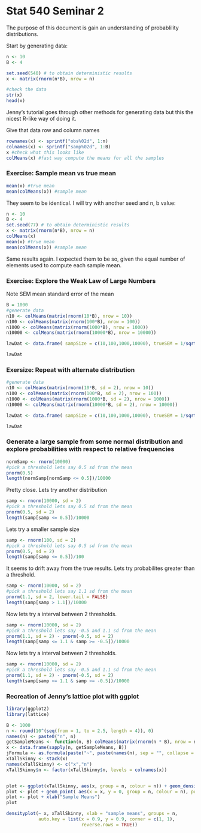Stat 540 Seminar 2
========================================================

The purpose of this document is gain an understanding of probablility distributions.

Start by generating data:
```r
n <- 10
B <- 4

set.seed(540) # to obtain deterministic results
x <- matrix(rnorm(n*B), nrow = n)

#check the data
str(x)
head(x)
```

Jenny's tutorial goes through other methods for generating data but this the nicest R-like way of doing it.

Give that data row and column names
```r
rownames(x) <- sprintf("obs%02d", 1:n)
colnames(x) <- sprintf("samp%02d", 1:B)
x #check what this looks like
colMeans(x) #fast way compute the means for all the samples
```

### Exercise: Sample mean vs true mean
```r
mean(x) #true mean
mean(colMeans(x)) #sample mean
```

They seem to be identical. I will try with another seed and n, b value:
```r
n <- 10
B <- 4
set.seed(77) # to obtain deterministic results
x <- matrix(rnorm(n*B), nrow = n)
colMeans(x)
mean(x) #true mean
mean(colMeans(x)) #sample mean
```

Same results again. I expected them to be so, given the equal number of elements used to compute each sample mean.

### Exercise: Explore the Weak Law of Large Numbers

Note SEM mean standard error of the mean

```r
B = 1000
#generate data
n10 <- colMeans(matrix(rnorm(10*B), nrow = 10))
n100 <- colMeans(matrix(rnorm(100*B), nrow = 100))
n1000 <- colMeans(matrix(rnorm(1000*B), nrow = 1000))
n10000 <- colMeans(matrix(rnorm(10000*B), nrow = 10000))

lawDat <- data.frame( sampSize = c(10,100,1000,10000), trueSEM = 1/sqrt(c(10,100,1000,10000)), obsSEM = c( sd(n10), sd(n100), sd(n1000), sd(n10000)), sampMeanIQR = c(IQR(n10), IQR(n100),IQR(n1000),IQR(n10000)), sampleMeanMad = c(mad(n10),mad(n100),mad(n1000),mad(n10000)))

lawDat
```

### Exersize: Repeat with alternate distribution

```r
#generate data
n10 <- colMeans(matrix(rnorm(10*B, sd = 2), nrow = 10))
n100 <- colMeans(matrix(rnorm(100*B, sd = 2), nrow = 100))
n1000 <- colMeans(matrix(rnorm(1000*B, sd = 2), nrow = 1000))
n10000 <- colMeans(matrix(rnorm(10000*B, sd = 2), nrow = 10000))

lawDat <- data.frame( sampSize = c(10,100,1000,10000), trueSEM = 1/sqrt(c(10,100,1000,10000)) * 2, obsSEM = c( sd(n10), sd(n100), sd(n1000), sd(n10000)), sampMeanIQR = c(IQR(n10), IQR(n100),IQR(n1000),IQR(n10000)), sampleMeanMad = c(mad(n10),mad(n100),mad(n1000),mad(n10000)))

lawDat
```

### Generate a large sample from some normal distribution and explore probabilities with respect to relative frequencies

```r
normSamp <- rnorm(10000)
#pick a threshold lets say 0.5 sd from the mean
pnorm(0.5)
length(normSamp[normSamp <= 0.5])/10000
```

Pretty close. Lets try another distribution

```r
samp <- rnorm(10000, sd = 2)
#pick a threshold lets say 0.5 sd from the mean
pnorm(0.5, sd = 2)
length(samp[samp <= 0.5])/10000
```

Lets try a smaller sample size

```r
samp <- rnorm(100, sd = 2)
#pick a threshold lets say 0.5 sd from the mean
pnorm(0.5, sd = 2)
length(samp[samp <= 0.5])/100
```

It seems to drift away from the true results. Lets try probabilites greater than a threshold.

```r
samp <- rnorm(10000, sd = 2)
#pick a threshold lets say 1.1 sd from the mean
pnorm(1.1, sd = 2, lower.tail = FALSE)
length(samp[samp > 1.1])/10000
```

Now lets try a interval between 2 thresholds.

```r
samp <- rnorm(10000, sd = 2)
#pick a threshold lets say -0.5 and 1.1 sd from the mean
pnorm(1.1, sd = 2) - pnorm(-0.5, sd = 2)
length(samp[samp <= 1.1 & samp >= -0.5])/10000
```

Now lets try a interval between 2 thresholds.


```r
samp <- rnorm(10000, sd = 2)
#pick a threshold lets say -0.5 and 1.1 sd from the mean
pnorm(1.1, sd = 2) - pnorm(-0.5, sd = 2)
length(samp[samp <= 1.1 & samp >= -0.5])/10000
```

### Recreation of Jenny's lattice plot with ggplot

```r
library(ggplot2)
library(lattice)

B <- 1000
n <- round(10^(seq(from = 1, to = 2.5, length = 4)), 0)
names(n) <- paste0("n", n)
getSampleMeans <- function(n, B) colMeans(matrix(rnorm(n * B), nrow = n))
x <- data.frame(sapply(n, getSampleMeans, B))
jFormula <- as.formula(paste("~", paste(names(n), sep = "", collapse = " + ")))
xTallSkinny <- stack(x)
names(xTallSkinny) <- c("x","n")
xTallSkinny$n <- factor(xTallSkinny$n, levels = colnames(x))


plot <- ggplot(xTallSkinny, aes(x, group = n, colour = n)) + geom_density()
plot <- plot + geom_point( aes(x = x, y = 0, group = n, colour = n), position = "jitter", pch = 1)
plot <- plot + xlab("Sample Means")
plot

densityplot(~ x, xTallSkinny, xlab = "sample means", groups = n,
            auto.key = list(x = 0.9, y = 0.9, corner = c(1, 1),
                            reverse.rows = TRUE))
```
